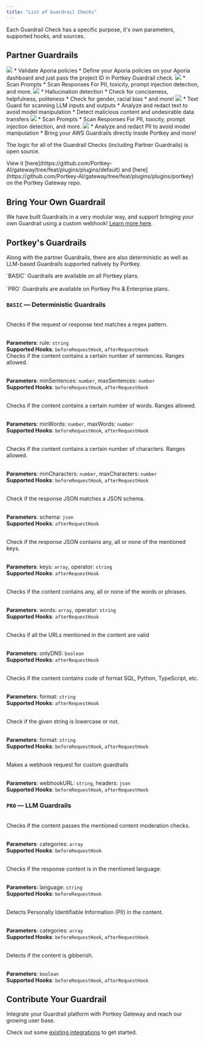 ```yaml
---
title: "List of Guardrail Checks"
---
```


Each Guardrail Check has a specific purpose, it's own parameters, supported hooks, and sources.

## Partner Guardrails

<CardGroup cols={3}>

  <Card title="Apora" href="/product/guardrails/list-of-guardrail-checks/aporia">
    <img src="/images/guardrails/logo-1.avif"  />
    * Validate Aporia policies
    * Define your Aporia policies on your Aporia dashboard and just pass the project ID in Portkey Guardrail check.
  </Card>

  <Card title="Pillar" href="/product/guardrails/list-of-guardrail-checks/pillar">
    <img src="/images/guardrails/logo-2.avif"  />
    * Scan Prompts
    * Scan Responses
     For PII, toxicity, prompt injection detection, and more.
  </Card>

  <Card title="Patronus" href="/product/guardrails/list-of-guardrail-checks/patronus-ai">
  <img src="/images/guardrails/logo-3.avif" />
    * Hallucination detection
    * Check for conciseness, helpfulness, politeness
    * Check for gender, racial bias
    * and more!
  </Card>

  <Card title="Pangea" href="/product/guardrails/pangea">
    <img src="/images/guardrails/logo-4.png" />
    * Text Guard for scanning LLM inputs and outputs
    * Analyze and redact text to avoid model manipulation
    * Detect malicious content and undesirable data transfers
  </Card>
  <Card title="Acuvity" href="/product/guardrails/acuvity">
    <img src="/images/product/Guardrails/acuvity-logo.jpeg" />
    * Scan Prompts
    * Scan Responses
     For PII, toxicity, prompt injection detection, and more.
  </Card>
  <Card title="AWS Bedrock" href="/product/guardrails/bedrock-guardrails">
    <img src="/images/guardrails/bedrock-logo.png" />
    * Analyze and redact PII to avoid model manipulation
    * Bring your AWS Guardrails directly inside Portkey
    and more!
  </Card>
</CardGroup>

The logic for all of the Guardrail Checks (including Partner Guardrails) is open source.

<Info>
View it [here](https://github.com/Portkey-AI/gateway/tree/feat/plugins/plugins/default) and [here](https://github.com/Portkey-AI/gateway/tree/feat/plugins/plugins/portkey) on the Portkey Gateway repo.
</Info>

## Bring Your Own Guardrail

We have built Guardrails in a very modular way, and support bringing your own Guardrail using a custom webhook! [Learn more here](/product/guardrails/list-of-guardrail-checks/bring-your-own-guardrails).


## Portkey's Guardrails

Along with the partner Guardrails, there are also deterministic as well as LLM-based Guardrails supported natively by Portkey.

<Note>
`BASIC` Guardrails are available on all Portkey plans.<br /><br />
`PRO` Guardrails are available on Portkey Pro & Enterprise plans.
</Note>

### `BASIC` — Deterministic Guardrails
<CardGroup cols={2}>
<Card title="Regex Match">
<br />
Checks if the request or response text matches a regex pattern.<br /><br />

**Parameters**: rule: `string`<br />
**Supported Hooks**: `beforeRequestHook`, `afterRequestHook`
</Card>
<Card title="Sentence Count">
<br />
Checks if the content contains a certain number of sentences. Ranges allowed.<br /><br />

**Parameters**: minSentences: `number`, maxSentences: `number`<br />
**Supported Hooks**: `beforeRequestHook`, `afterRequestHook`
</Card>

<Card title="Word Count">
<br />
Checks if the content contains a certain number of words. Ranges allowed.<br /><br />

**Parameters**: minWords: `number`, maxWords: `number`<br />
**Supported Hooks**: `beforeRequestHook`, `afterRequestHook`
</Card>

<Card title="Character Count">
<br />
Checks if the content contains a certain number of characters. Ranges allowed.<br /><br />

**Parameters**: minCharacters: `number`, maxCharacters: `number`<br />
**Supported Hooks**: `beforeRequestHook`, `afterRequestHook`
</Card>

<Card title="JSON Schema">
<br />
Check if the response JSON matches a JSON schema.<br /><br />

**Parameters**: schema: `json`<br />
**Supported Hooks**: `afterRequestHook`
</Card>

<Card title="JSON Keys">
<br />
Check if the response JSON contains any, all or none of the mentioned keys.<br /><br />

**Parameters**: keys: `array`, operator: `string`<br />
**Supported Hooks**: `afterRequestHook`
</Card>

<Card title="Contains">
<br />
Checks if the content contains any, all or none of the words or phrases.<br /><br />

**Parameters**: words: `array`, operator: `string`<br />
**Supported Hooks**: `afterRequestHook`
</Card>

<Card title="Valid URLs">
<br />
Checks if all the URLs mentioned in the content are valid<br /><br />

**Parameters**: onlyDNS: `boolean`<br />
**Supported Hooks**: `afterRequestHook`
</Card>

<Card title="Contains Code">
<br />
Checks if the content contains code of format SQL, Python, TypeScript, etc.<br /><br />

**Parameters**: format: `string`<br />
**Supported Hooks**: `afterRequestHook`
</Card>

<Card title="Lowercase Detection">
<br />
Check if the given string is lowercase or not.<br /><br />

**Parameters**: format: `string`<br />
**Supported Hooks**: `beforeRequestHook`, `afterRequestHook`
</Card>

<Card title="Webhook">
<br />
Makes a webhook request for custom guardrails<br /><br />

**Parameters**: webhookURL: `string`, headers: `json`<br />
**Supported Hooks**: `beforeRequestHook`, `afterRequestHook`
</Card>
</CardGroup>

### `PRO` — LLM Guardrails

<CardGroup cols={2}>
<Card title="Moderate Content">
<br />
Checks if the content passes the mentioned content moderation checks.<br /><br />

**Parameters**: categories: `array`<br />
**Supported Hooks**: `beforeRequestHook`
</Card>

<Card title="Check Language">
<br />
Checks if the response content is in the mentioned language.<br /><br />

**Parameters**: language: `string`<br />
**Supported Hooks**: `beforeRequestHook`
</Card>

<Card title="Detect PII">
<br />
Detects Personally Identifiable Information (PII) in the content.<br /><br />

**Parameters**: categories: `array`<br />
**Supported Hooks**: `beforeRequestHook`, `afterRequestHook`
</Card>

<Card title="Detect Gibberish">
<br />
Detects if the content is gibberish.<br /><br />

**Parameters**: `boolean`<br />
**Supported Hooks**: `beforeRequestHook`, `afterRequestHook`
</Card>
</CardGroup>


## Contribute Your Guardrail

Integrate your Guardrail platform with Portkey Gateway and reach our growing user base.

Check out some [existing integrations](https://github.com/portkey-ai/gateway) to get started.
